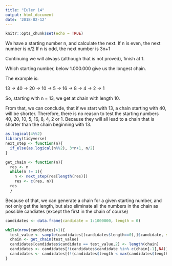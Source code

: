 ```yaml
---
title: "Euler 14"
output: html_document
date: '2018-02-12'
---
```


```r
knitr::opts_chunk$set(echo = TRUE)
```

We have a starting number n, and calculate the next. 
If n is even, the next number is n/2
If n is odd, the next number is 3n+1

Continuing we will always (although that is not proved), finish at 1.

Which starting number, below 1.000.000 give us the longest chain.

The example is:

13 -> 40 -> 20 -> 10 -> 5 -> 16 -> 8 -> 4 -> 2 -> 1

So, starting with n = 13, we get at chain with length 10.

From that, we can conclude, that if we start with 13, a chain starting with
40, will be shorter. Therefore, there is no reason to test the starting numbers
40, 20, 10, 5, 16, 8, 4, 2 or 1. Because they will all lead to a chain that
is shorter than the chain beginning with 13.

```r
as.logical(4%%2)
library(tidyverse)
next_step <- function(n){
  if_else(as.logical(n%%2), 3*n+1, n/2)
}

get_chain <- function(n){
  res <- n
  while(n != 1){
    n <- next_step(res[length(res)])
    res <- c(res, n)}
  res
  }


```

Because of that, we can generate a chain for a given starting number,
and not only get the length, but also eliminate all the numbers in the chain
as possible candiates (except the first in the chain of course)

```r
candidates <- data.frame(candidate = 1:1000000, length = 0)

while(nrow(candidates)>1){
  test_value <- sample(candidates[(candidates$length==0),]$candidate, size = 1)
  chain <- get_chain(test_value)
  candidates[candidates$candidate == test_value,2] <- length(chain)
  candidates <- candidates[!(candidates$candidate %in% c(chain[-1],NA)),]
  candidates <- candidates[(!(candidates$length < max(candidates$length))) | (candidates$length ==0), ]
}


```

